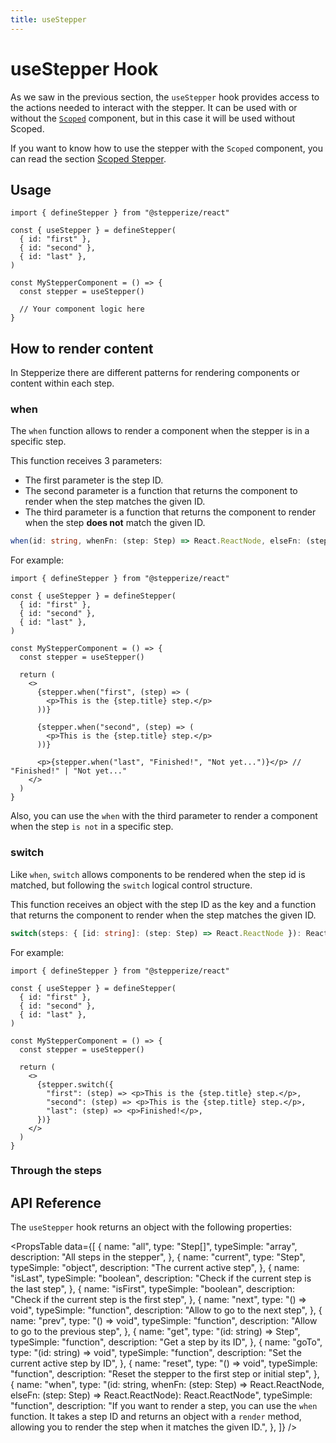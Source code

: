 ```yaml
---
title: useStepper
---
```



# useStepper Hook

As we saw in the previous section, the `useStepper` hook provides access to the actions needed to interact with the stepper.
It can be used with or without the [`Scoped`](./scoped-stepper.mdx) component, but in this case it will be used without Scoped.

If you want to know how to use the stepper with the `Scoped` component, you can read the section [Scoped Stepper](./scoped-stepper.mdx).

## Usage

```tsx
import { defineStepper } from "@stepperize/react"

const { useStepper } = defineStepper(
  { id: "first" },
  { id: "second" },
  { id: "last" },
)

const MyStepperComponent = () => {
  const stepper = useStepper()

  // Your component logic here
}
```

## How to render content

In Stepperize there are different patterns for rendering components or content within each step.

### when

The `when` function allows to render a component when the stepper is in a specific step.

This function receives 3 parameters:

- The first parameter is the step ID.
- The second parameter is a function that returns the component to render when the step matches the given ID.
- The third parameter is a function that returns the component to render when the step **does not** match the given ID.

```ts
when(id: string, whenFn: (step: Step) => React.ReactNode, elseFn: (step: Step) => React.ReactNode): React.ReactNode
```

For example:

```tsx
import { defineStepper } from "@stepperize/react"

const { useStepper } = defineStepper(
  { id: "first" },
  { id: "second" },
  { id: "last" },
)

const MyStepperComponent = () => {
  const stepper = useStepper()

  return (
    <>
      {stepper.when("first", (step) => (
        <p>This is the {step.title} step.</p>
      ))}

      {stepper.when("second", (step) => (
        <p>This is the {step.title} step.</p>
      ))}

      <p>{stepper.when("last", "Finished!", "Not yet...")}</p> // "Finished!" | "Not yet..."
    </>
  )
}
```

Also, you can use the `when` with the third parameter to render a component when the step `is not` in a specific step.

### switch

Like `when`, `switch` allows components to be rendered when the step id is matched, 
but following the `switch` logical control structure.

This function receives an object with the step ID as the key and a function that returns 
the component to render when the step matches the given ID.

```ts
switch(steps: { [id: string]: (step: Step) => React.ReactNode }): React.ReactNode
```

For example:

```tsx
import { defineStepper } from "@stepperize/react"

const { useStepper } = defineStepper(
  { id: "first" },
  { id: "second" },
  { id: "last" },
)

const MyStepperComponent = () => {
  const stepper = useStepper()

  return (
    <>
      {stepper.switch({
        "first": (step) => <p>This is the {step.title} step.</p>,
        "second": (step) => <p>This is the {step.title} step.</p>,
        "last": (step) => <p>Finished!</p>,
      })}
    </>
  )
}
```

### Through the steps

## API Reference

The `useStepper` hook returns an object with the following properties:

<PropsTable
  data={[
    {
      name: "all",
      type: "Step[]",
      typeSimple: "array",
      description: "All steps in the stepper",
    },
    {
      name: "current",
      type: "Step",
      typeSimple: "object",
      description: "The current active step",
    },
    {
      name: "isLast",
      typeSimple: "boolean",
      description: "Check if the current step is the last step",
    },
    {
      name: "isFirst",
      typeSimple: "boolean",
      description: "Check if the current step is the first step",
    },
    {
      name: "next",
      type: "() => void",
      typeSimple: "function",
      description: "Allow to go to the next step",
    },
    {
      name: "prev",
      type: "() => void",
      typeSimple: "function",
      description: "Allow to go to the previous step",
    },
    {
      name: "get",
      type: "(id: string) => Step",
      typeSimple: "function",
      description: "Get a step by its ID",
    },
    {
      name: "goTo",
      type: "(id: string) => void",
      typeSimple: "function",
      description: "Set the current active step by ID",
    },
    {
      name: "reset",
      type: "() => void",
      typeSimple: "function",
      description: "Reset the stepper to the first step or initial step",
    },
    {
      name: "when",
      type: "(id: string, whenFn: (step: Step) => React.ReactNode, elseFn: (step: Step) => React.ReactNode): React.ReactNode",
      typeSimple: "function",
      description: "If you want to render a step, you can use the `when` function. It takes a step ID and returns an object with a `render` method, allowing you to render the step when it matches the given ID.",
    },
  ]}
/>